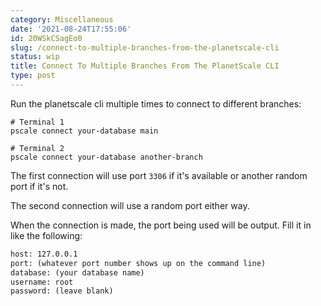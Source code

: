 ```yaml
---
category: Miscellaneous
date: '2021-08-24T17:55:06'
id: 20WSkCSagEo0
slug: /connect-to-multiple-branches-from-the-planetscale-cli
status: wip
title: Connect To Multiple Branches From The PlanetScale CLI
type: post
---
```


Run the planetscale cli multiple times to connect to different branches:

```shell
# Terminal 1
pscale connect your-database main
```

```shell
# Terminal 2
pscale connect your-database another-branch
```

The first connection will use port `3306` if it's available or another random port if it's not. 

The second connection will use a random port either way.

When the connection is made, the port being used will be output. Fill it in like the following:

```txt
host: 127.0.0.1
port: (whatever port number shows up on the command line)
database: (your database name)
username: root
password: (leave blank)
```